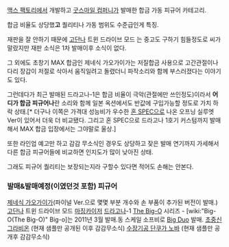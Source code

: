 [[맥스 팩토리]]에서 개발하고 [[굿스마일 컴퍼니]]가 발매한 합금 가동 피규어 카테고리.

합금 비율도 상당했'''고''' 퀄리티나 가동 범위도 수준급인게 특징.

재판을 잘 안하기 때문에 [[고단나]] 트윈 드라이브 모드 는 중고도 구하기 힘들정도로 씨가 말랐지만 재판 소식은 1차 발매이후 소식이 없다.

그 외에도 초창기 MAX 합금인 제네식 가오가이가는 저질합금 사용으로 고간관절이나 다리 장갑이 저절로 삭아서 움직일려고 돌렸더니 파작소리와 함께 부스러졌다는 이야기도 있다.

그런데다가 최근 발매된 드라고나-1은 합금 비율이 극악(관절에만 쓰인정도)이라서 '''어디가 합금 피규어나'''란 소리와 함께 일본 옥션에서도 반값에 구입가능할 정도로 가치 하락 상태.[* 더구나 이쪽은 가격대 성능비가 우수한 [[혼 SPEC]]으로 나온 오프닝 실루엣 Ver이 있어서 더욱 더 비교됐다. 그리고 혼 SPEC으로 드라고나 1호기 커스텀까지 발매해서 MAX 합금 입장에서는 그야말로 울상.]

또한 라인업 예고만 하고 감감 무소식인 경우도 상당하고 잦은 발매 연기까지 가세해서 다른 합금 피규어들에 비교하면 인지도가 많이 낮아진 상태.

그래도 피규어 퀄리티는 보장되는지라 구할수 있다면 적어도 손해는 안본다.

=== 발매&발매예정(이였던것 포함) 피규어 ===
[[제네식 가오가이가]](파이널 Ver.으로 몇몇 부분 개수와 손 부품이 추가된 버전이 발매.)
[[고단나]] 트윈 드라이브 모드
[[마징카이저]]
[[드라고나]]-1
[[The Big-O]] 시리즈 - [wiki:"Big-O(The Big-O)" Big-o]는 2011년 3월 발매.동 스케일 소프비로 [[Big Duo]] 발매. 
[[초중신 그라비온]] (현재 샘플만 공개된 이후 감감무소식)
[[수장기공 단쿠가 노바]] (현재 샘플만 공개후 감감무소식)

